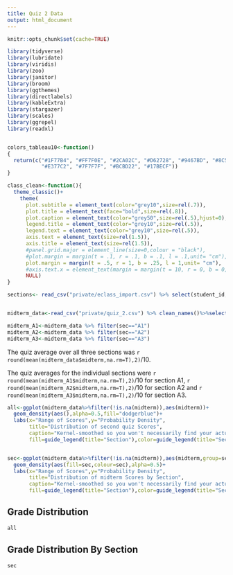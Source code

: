 ```yaml
---
title: Quiz 2 Data
output: html_document
---
```



```r
knitr::opts_chunk$set(cache=TRUE)

library(tidyverse)
library(lubridate)
library(viridis)
library(zoo)
library(janitor)
library(broom)
library(ggthemes)
library(directlabels)
library(kableExtra)
library(stargazer)
library(scales)
library(ggrepel)
library(readxl)


colors_tableau10<-function()
{
  return(c("#1F77B4", "#FF7F0E", "#2CA02C", "#D62728", "#9467BD", "#8C564B",
           "#E377C2", "#7F7F7F", "#BCBD22", "#17BECF"))
}

class_clean<-function(){
  theme_classic()+
    theme(
      plot.subtitle = element_text(color="grey10",size=rel(.7)),
      plot.title = element_text(face="bold",size=rel(.8)),
      plot.caption = element_text(color="grey50",size=rel(.5),hjust=0),
      legend.title = element_text(color="grey10",size=rel(.5)),
      legend.text = element_text(color="grey10",size=rel(.5)),
      axis.text = element_text(size=rel(1.5)),
      axis.title = element_text(size=rel(1.5)),
      #panel.grid.major = element_line(size=0,colour = "black"), 
      #plot.margin = margin(t = .1, r = .1, b = .1, l = .1,unit= "cm"),
      plot.margin = margin(t = .5, r = 1, b = .25, l = 1,unit= "cm"),
      #axis.text.x = element_text(margin = margin(t = 10, r = 0, b = 0, l = 0)),
      NULL)
}


```

```r
sections<- read_csv("private/eclass_import.csv") %>% select(student_id,sec)


midterm_data<-read_csv("private/quiz_2.csv") %>% clean_names()%>%select(midterm=quiz_2,student_id) %>% left_join(sections)

midterm_A1<-midterm_data %>% filter(sec=="A1")
midterm_A2<-midterm_data %>% filter(sec=="A2")
midterm_A3<-midterm_data %>% filter(sec=="A3")

```
The quiz average over all three sections was `r round(mean(midterm_data$midterm,na.rm=T),2)`/10.

The quiz averages for the individual sections were `r round(mean(midterm_A1$midterm,na.rm=T),2)`/10 for section A1, `r round(mean(midterm_A2$midterm,na.rm=T),2)`/10 for section A2 and `r round(mean(midterm_A3$midterm,na.rm=T),2)`/10 for section A3.

```r

all<-ggplot(midterm_data%>%filter(!is.na(midterm)),aes(midterm))+
  geom_density(aes(),alpha=0.5,fill="dodgerblue")+
  labs(x="Range of Scores",y="Probability Density",
       title="Distribution of second quiz Scores",
       caption="Kernel-smoothed so you won't necessarily find your actual grade",
       fill=guide_legend(title="Section"),color=guide_legend(title="Section"))


sec<-ggplot(midterm_data%>%filter(!is.na(midterm)),aes(midterm,group=sec))+
  geom_density(aes(fill=sec,colour=sec),alpha=0.5)+
  labs(x="Range of Scores",y="Probability Density",
       title="Distribution of midterm Scores by Section",
       caption="Kernel-smoothed so you won't necessarily find your actual grade",
       fill=guide_legend(title="Section"),color=guide_legend(title="Section"))

```

## Grade Distribution
```r
all
```











## Grade Distribution By Section
```r
sec
```

